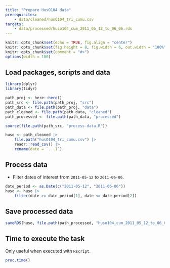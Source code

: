```yaml
---
title: "Prepare HusO104 data"
prerequisites:
    - data/cleaned/husO104_tri_cumu.csv
targets:
    - data/processed/huso104_cum_2011_05_12_to_06_06.rds
---
```


```r
knitr::opts_chunk$set(echo = TRUE, fig.align = "center")
knitr::opts_chunk$set(fig.height = 8, fig.width = 6, out.width = "100%")
knitr::opts_chunk$set(comment = "#>")
options(width = 100)
```

## Load packages, scripts and data

```r
library(dplyr)
library(tidyr)

path_proj <- here::here()
path_src <- file.path(path_proj, "src")
path_data <- file.path(path_proj, "data")
path_cleaned <- file.path(path_data, "cleaned")
path_processed <- file.path(path_data, "processed")

source(file.path(path_src, "process-data.R"))

huso <- path_cleaned |>
    file.path("husO104_tri_cumu.csv") |>
    readr::read_csv() |>
    rename(date = `...1`)
```

## Process data

- Filter dates of interest from `2011-05-12` to `2011-06-06`.

```r
date_period <- as.Date(c("2011-05-12", "2011-06-06"))
huso <- huso |>
    filter(date >= date_period[1], date <= date_period[2])
```

## Save processed data

```r
saveRDS(huso, file.path(path_processed, "huso104_cum_2011_05_12_to_06_06.rds"))
```

## Time to execute the task

Only useful when executed with `Rscript`.

```r
proc.time()
```

